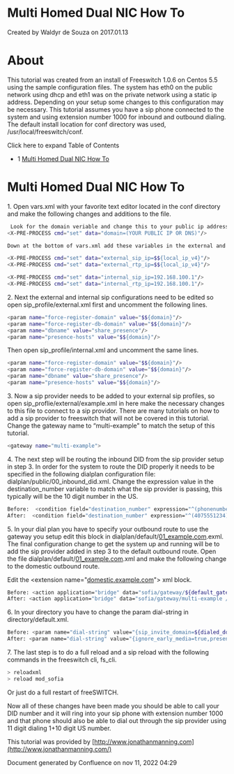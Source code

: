 
# Multi Homed Dual NIC How To 

 Created by  Waldyr de Souza on 2017.01.13

# About

This tutorial was created from an install of Freeswitch 1.0.6 on Centos 5.5 using the sample configuration files. The system has eth0 on the public network using dhcp and eth1 was on the private network using a static ip address. Depending on your setup some changes to this configuration may be necessary. This tutorial assumes you have a sip phone connected to the system and using extension number 1000 for inbound and outbound dialing. The default install location for conf directory was used, /usr/local/freeswitch/conf.

Click here to expand Table of Contents

* 1 [Multi Homed Dual NIC How To](#multi-homed-dual-nic-how-to)

# Multi Homed Dual NIC How To

1\. Open vars.xml with your favorite text editor located in the conf directory and make the following changes and additions to the file.

```bash
 Look for the domain veriable and change this to your public ip address or public dns name.
<X-PRE-PROCESS cmd="set" data="domain=(YOUR PUBLIC IP OR DNS)"/>

Down at the bottom of vars.xml add these variables in the external and internal sections of the configuration flie. In this example $${local_ip_v4} is the public ip address of the system, in your case it may or may not be, 192.168.100.1 is the private ip address being used for the internal network.

<X-PRE-PROCESS cmd="set" data="external_sip_ip=$${local_ip_v4}"/>
<X-PRE-PROCESS cmd="set" data="external_rtp_ip=$${local_ip_v4}"/>

<X-PRE-PROCESS cmd="set" data="internal_sip_ip=192.168.100.1"/>
<X-PRE-PROCESS cmd="set" data="internal_rtp_ip=192.168.100.1"/>
```

  
2\. Next the external and internal sip configurations need to be edited so open sip\_profile/external.xml first and uncomment the following lines.

```bash
<param name="force-register-domain" value="$${domain}"/>
<param name="force-register-db-domain" value="$${domain}"/>
<param name="dbname" value="share_presence"/>
<param name="presence-hosts" value="$${domain}"/>
```

Then open sip\_profile/internal.xml and uncomment the same lines.

```bash
<param name="force-register-domain" value="$${domain}"/>
<param name="force-register-db-domain" value="$${domain}"/>
<param name="dbname" value="share_presence"/>
<param name="presence-hosts" value="$${domain}"/>
```

  
3\. Now a sip provider needs to be added to your external sip profiles, so open sip\_proflie/external/example.xml in here make the necessary changes to this file to connect to a sip providor. There are many tutorials on how to add a sip provider to freeswitch that will not be covered in this tutorial. Change the gateway name to “multi-example" to match the setup of this tutorial.

```bash
<gateway name="multi-example">
```

  
4\. The next step will be routing the inbound DID from the sip provider setup in step 3\. In order for the system to route the DID properly it needs to be specified in the following dialplan configuration file: dialplan/public/00\_inbound\_did.xml. Change the expression value in the destination\_number variable to match what the sip provider is passing, this typically will be the 10 digit number in the US.

```bash
Before:  <condition field="destination_number" expression="^(phonenumber)$">
After:  <condition field="destination_number" expression="^(4075551234)$">
```

  
5\. In your dial plan you have to specify your outbound route to use the gateway you setup edit this block in dialplan/default/[01\_example.com](http://01%5Fexample.com).exml. The final configuration change to get the system up and running will be to add the sip provider added in step 3 to the default outbound route. Open the file dialplan/default/[01\_example.com](http://01%5Fexample.com).xml and make the following change to the domestic outbound route.

Edit the &lt;extension name="[domestic.example.com](http://domestic.example.com)"> xml block.

```bash
Before: <action application="bridge" data="sofia/gateway/${default_gateway}/$1"/>
After: <action application="bridge" data="sofia/gateway/multi-example /$1"/>
```

6\. In your directory you have to change the param dial-string in directory/default.xml.

```bash
Before: <param name="dial-string" value="{sip_invite_domain=${dialed_domain},presence_id=${dialed_user}@${dialed_domain}}${sofia_contact(${dialed_user}@${dialed_domain})}"/>
After: <param name="dial-string" value="{ignore_early_media=true,presence_id=${dialed_user}@${dialed_domain}}${sofia_contact(*/${dialed_user}@${dialed_domain})}${db(select/${domain_name}-call_forward/${dialed_user})}"/>
```

7\. The last step is to do a full reload and a sip reload with the following commands in the freeswitch cli, fs\_cli.

```bash
> reloadxml
> reload mod_sofia
```

  
Or just do a full restart of freeSWITCH.

Now all of these changes have been made you should be able to call your DID number and it will ring into your sip phone with extension number 1000 and that phone should also be able to dial out through the sip provider using 11 digit dialing 1+10 digit US number.

This tutorial was provided by [http://www.jonathanmanning.com](http://www.jonathanmanning.com/)

  
Document generated by Confluence on nov 11, 2022 04:29
